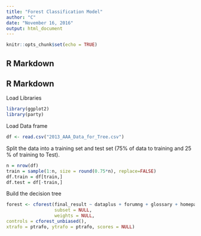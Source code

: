 ```yaml
---
title: "Forest Classification Model"
author: "C"
date: "November 16, 2016"
output: html_document
---
```


```r
knitr::opts_chunk$set(echo = TRUE)
```

## R Markdown

## R Markdown

Load Libraries
```r
library(ggplot2)
library(party)
```

Load Data frame 

```r
df <- read.csv("2013_AAA_Data_for_Tree.csv")

```

Split the data into a training set and test set (75% of data to training and 25 % of training to Test).

```r
n = nrow(df)
train = sample(1:n, size = round(0.75*n), replace=FALSE)
df.train = df[train,]
df.test = df[-train,]
```


Build the decision tree

```r

forest <- cforest(final_result ~ dataplus + forumng + glossary + homepage + oucollaborate + oucontent + resource + subpage + url, data=df.train, 
                  subset = NULL, 
                  weights = NULL,
controls = cforest_unbiased(),
xtrafo = ptrafo, ytrafo = ptrafo, scores = NULL)

```



